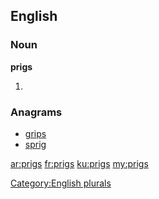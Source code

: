 ==English==

===Noun===
'''prigs'''

# {{plural of|[[prig]]}}

===Anagrams===
* [[grips#English|grips]]
* [[sprig#English|sprig]]

[[Category:English plurals]]

[[ar:prigs]]
[[fr:prigs]]
[[ku:prigs]]
[[my:prigs]]